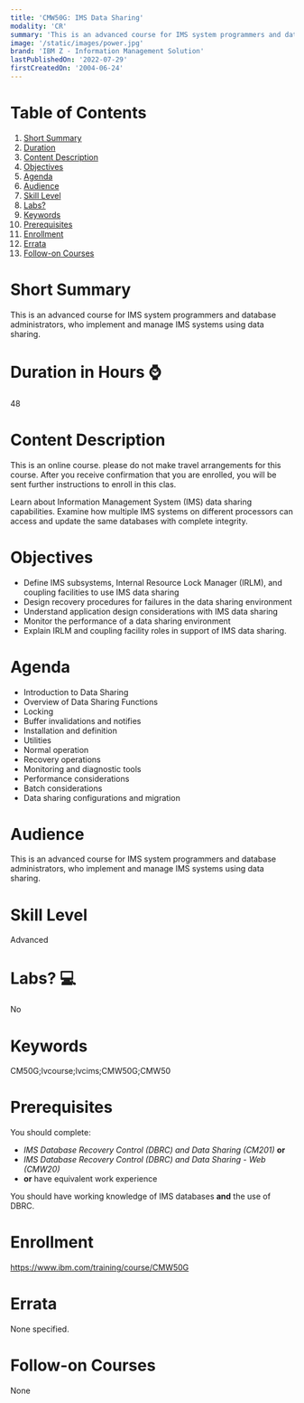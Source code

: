 ```yaml
---
title: 'CMW50G: IMS Data Sharing'
modality: 'CR'
summary: 'This is an advanced course for IMS system programmers and database administrators, who implement and manage IMS systems using data sharing.'
image: '/static/images/power.jpg'
brand: 'IBM Z - Information Management Solution'
lastPublishedOn: '2022-07-29'
firstCreatedOn: '2004-06-24'
---
```

# Table of Contents
1.  [Short Summary](#short-summary)
2.  [Duration](#duration-in-hours-)
3.  [Content Description](#content-description)
4.  [Objectives](#objectives)
5.  [Agenda](#agenda)
6.  [Audience](#audience)
7.  [Skill Level](#skill-level)
8.  [Labs?](#labs-)
9.  [Keywords](#keywords)
10. [Prerequisites](#prerequisites)
11. [Enrollment](#enrollment)
12. [Errata](#errata)
13. [Follow-on Courses](#follow-on-courses)

# Short Summary
This is an advanced course for IMS system programmers and database administrators, who implement and manage IMS systems using data sharing.

# Duration in Hours ⌚
48

# Content Description
This is an online course. please do not make travel arrangements for this course. After you receive confirmation that you are enrolled, you will be sent further instructions to enroll in this clas.


Learn about Information Management System (IMS) data sharing capabilities. Examine how multiple IMS systems on different processors can access and update the same databases with complete integrity.



# Objectives
* Define IMS subsystems, Internal Resource Lock Manager (IRLM), and coupling facilities to use IMS data sharing
* Design recovery procedures for failures in the data sharing environment
* Understand application design considerations with IMS data sharing
* Monitor the performance of a data sharing environment
* Explain IRLM and coupling facility roles in support of IMS data sharing.


# Agenda
* Introduction to Data Sharing
* Overview of Data Sharing Functions
* Locking
* Buffer invalidations and notifies
* Installation and definition
* Utilities
* Normal operation
* Recovery operations
* Monitoring and diagnostic tools
* Performance considerations
* Batch considerations
* Data sharing configurations and migration


# Audience
This is an advanced course for IMS system programmers and database administrators, who implement and manage IMS systems using data sharing.



# Skill Level
Advanced            

# Labs? 💻
No

# Keywords
CM50G;lvcourse;lvcims;CMW50G;CMW50

# Prerequisites
You should complete:


* *IMS Database Recovery Control (DBRC) and Data Sharing (CM201)* **or**
* *IMS Database Recovery Control (DBRC) and Data Sharing - Web (CMW20)*
* **or** have equivalent work experience


You should have working knowledge of IMS databases **and** the use of DBRC.



# Enrollment
https://www.ibm.com/training/course/CMW50G

# Errata
None specified.

# Follow-on Courses
None

